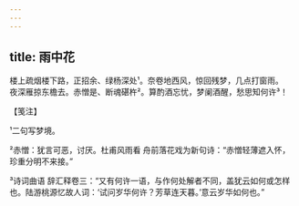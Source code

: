 ```yaml
---
---
---
```

title: 雨中花
---




楼上疏烟楼下路，正招余、绿杨深处¹。奈卷地西风，惊回残梦，几点打窗雨。　　夜深雁掠东檐去。赤憎是、断魂碪杵²。算酌酒忘忧，梦阑酒醒，愁思知何许³！





【笺注】


¹二句写梦境。

²赤憎：犹言可恶，讨厌。杜甫风雨看 舟前落花戏为新句诗：“赤憎轻薄遮入怀，珍重分明不来接。”

³诗词曲语 辞汇释卷三：“又有何许一语，与作何处解者不同，盖犹云如何或怎样也。陆游桃源忆故人词：‘试问岁华何许？芳草连天暮。’意云岁华如何也。”